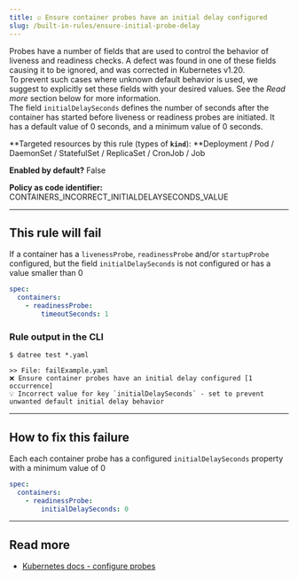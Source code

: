 ```yaml
---
title: ☑️ Ensure container probes have an initial delay configured
slug: /built-in-rules/ensure-initial-probe-delay
---
```


Probes have a number of fields that are used to control the behavior of liveness and readiness checks. A defect was found in one of these fields causing it to be ignored, and was corrected in Kubernetes v1.20.  
To prevent such cases where unknown default behavior is used, we suggest to explicitly set these fields with your desired values. See the *Read more* section below for more information.  
The field `initialDelaySeconds` defines the number of seconds after the container has started before liveness or readiness probes are initiated. It has a default value of 0 seconds, and a minimum value of 0 seconds.

**Targeted resources by this rule (types of **`kind`**): **Deployment / Pod / DaemonSet / StatefulSet / ReplicaSet / CronJob / Job

**Enabled by default?** False

**Policy as code identifier:** CONTAINERS_INCORRECT_INITIALDELAYSECONDS_VALUE

---

## This rule will fail

If a container has a `livenessProbe`, `readinessProbe` and/or `startupProbe` configured, but the field `initialDelaySeconds` is not configured or has a value smaller than 0

```yaml
spec:
  containers:
    - readinessProbe:
        timeoutSeconds: 1
```

### Rule output in the CLI

```terminal
$ datree test *.yaml

>> File: failExample.yaml
❌ Ensure container probes have an initial delay configured [1 occurrence]
💡 Incorrect value for key `initialDelaySeconds` - set to prevent unwanted default initial delay behavior
```

---

## How to fix this failure

Each each container probe has a configured `initialDelaySeconds` property with a minimum value of 0

```yaml
spec:
  containers:
    - readinessProbe:
        initialDelaySeconds: 0
```

---

## Read more

- [Kubernetes docs - configure probes](https://kubernetes.io/docs/tasks/configure-pod-container/configure-liveness-readiness-startup-probes/#configure-probes)